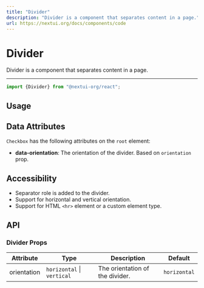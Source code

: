 ```yaml
---
title: "Divider"
description: "Divider is a component that separates content in a page."
url: https://nextui.org/docs/components/code
---
```


# Divider

Divider is a component that separates content in a page.

<ComponentLinks component="divider" reactAriaHook="useSeparator" />

---

```jsx
import {Divider} from "@nextui-org/react";
```

## Usage

<CodeDemo title="Usage" files={dividerContent.usage} />

## Data Attributes

`Checkbox` has the following attributes on the `root` element:

- **data-orientation**:
  The orientation of the divider. Based on `orientation` prop.

## Accessibility

- Separator role is added to the divider.
- Support for horizontal and vertical orientation.
- Support for HTML `<hr>` element or a custom element type.

## API

### Divider Props

| Attribute   | Type                       | Description                     | Default      |
| ----------- | -------------------------- | ------------------------------- | ------------ |
| orientation | `horizontal` \| `vertical` | The orientation of the divider. | `horizontal` |
